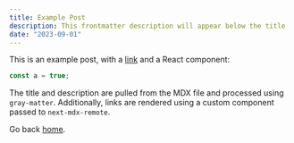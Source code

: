 ```yaml
---
title: Example Post
description: This frontmatter description will appear below the title
date: "2023-09-01"
---
```


This is an example post, with a [link](https://nextjs.org) and a React
component:

<TestComponent name="next-mdx-remote" />

```typescript
const a = true;
```

The title and description are pulled from the MDX file and processed using
`gray-matter`. Additionally, links are rendered using a custom component passed
to `next-mdx-remote`.

Go back [home](/).
